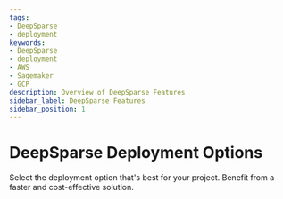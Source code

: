 ```yaml
---
tags:
- DeepSparse
- deployment
keywords:
- DeepSparse
- deployment
- AWS
- Sagemaker
- GCP
description: Overview of DeepSparse Features
sidebar_label: DeepSparse Features
sidebar_position: 1
---
```


# DeepSparse Deployment Options

Select the deployment option that's best for your project. Benefit from a faster and cost-effective solution.

<DocCardList>

</DocCardList>


